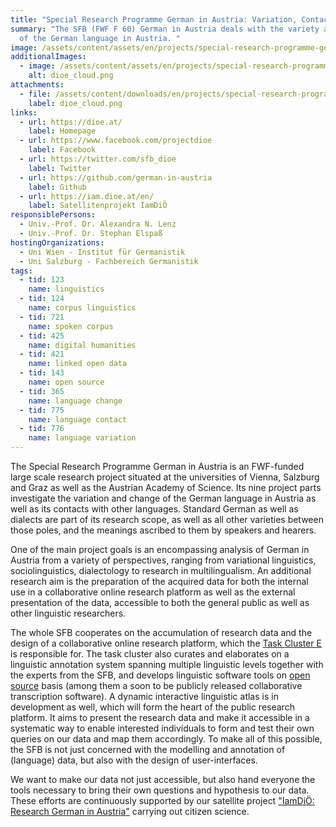 ```yaml
---
title: "Special Research Programme German in Austria: Variation, Contact, Perception"
summary: "The SFB (FWF F 60) German in Austria deals with the variety and change
  of the German language in Austria. "
image: /assets/content/assets/en/projects/special-research-programme-german-austria-variation-contact-perception/dioe-center-type-sfb-ger.png
additionalImages:
  - image: /assets/content/assets/en/projects/special-research-programme-german-austria-variation-contact-perception/additionalImages/dioe_cloud.png
    alt: dioe_cloud.png
attachments:
  - file: /assets/content/downloads/en/projects/special-research-programme-german-austria-variation-contact-perception/attachments/dioe_cloud.png
    label: dioe_cloud.png
links:
  - url: https://dioe.at/
    label: Homepage
  - url: https://www.facebook.com/projectdioe
    label: Facebook
  - url: https://twitter.com/sfb_dioe
    label: Twitter
  - url: https://github.com/german-in-austria
    label: Github
  - url: https://iam.dioe.at/en/
    label: Satellitenprojekt IamDiÖ
responsiblePersons:
  - Univ.-Prof. Dr. Alexandra N. Lenz
  - Univ.-Prof. Dr. Stephan Elspaß
hostingOrganizations:
  - Uni Wien - Institut für Germanistik
  - Uni Salzburg - Fachbereich Germanistik
tags:
  - tid: 123
    name: linguistics
  - tid: 124
    name: corpus linguistics
  - tid: 721
    name: spoken corpus
  - tid: 425
    name: digital humanities
  - tid: 421
    name: linked open data
  - tid: 143
    name: open source
  - tid: 365
    name: language change
  - tid: 775
    name: language contact
  - tid: 776
    name: language variation
---
```

The Special Research Programme German in Austria is an FWF-funded large scale research project situated at the universities of Vienna, Salzburg and Graz as well as the Austrian Academy of Science. Its nine project parts investigate the variation and change of the German language in Austria as well as its contacts with other languages. Standard German as well as dialects are part of its research scope, as well as all other varieties between those poles, and the meanings ascribed to them by speakers and hearers.

One of the main project goals is an encompassing analysis of German in Austria from a variety of perspectives, ranging from variational linguistics, sociolinguistics, dialectology to research in multilingualism. An additional research aim is the preparation of the acquired data for both the internal use in a collaborative online research platform as well as the external presentation of the data, accessible to both the general public as well as other linguistic researchers.

The whole SFB cooperates on the accumulation of research data and the design of a collaborative online research platform, which the [Task Cluster E](https://dioe.at/en/projects/task-cluster-e-research-platform/) is responsible for. The task cluster also curates and elaborates on a linguistic annotation system spanning multiple linguistic levels together with the experts from the SFB, and develops linguistic software tools on [open source](https://github.com/german-in-austria/) basis (among them a soon to be publicly released collaborative transcription software). A dynamic interactive linguistic atlas is in development as well, which will form the heart of the public research platform. It aims to present the research data and make it accessible in a systematic way to enable interested individuals to form and test their own queries on our data and map them accordingly. To make all of this possible, the SFB is not just concerned with the modelling and annotation of (language) data, but also with the design of user-interfaces.

We want to make our data not just accessible, but also hand everyone the tools necessary to bring their own questions and hypothesis to our data. These efforts are continuously supported by our satellite project ["IamDiÖ: Research German in Austria"](https://iam.dioe.at/en/) carrying out citizen science.
